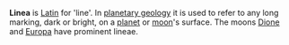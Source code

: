'''Linea''' is [[Latin]] for 'line'. In [[planetary geology]] it is used to refer to any long marking,  dark or bright, on a [[planet]] or [[moon]]'s surface. The moons [[Dione (moon)|Dione]] and [[Europa (moon)|Europa]] have prominent lineae.

{{crater-stub}}